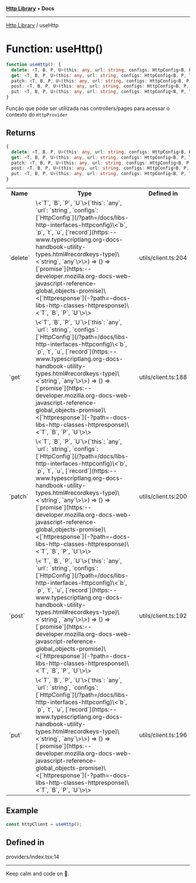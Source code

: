 
<Meta title="Libs/Http/functions/useHttp" />



[**Http Library**](/?path=/docs/libs-http-overview--page) • **Docs**

***

[Http Library](/?path=/docs/libs-http-overview--page) / useHttp

# Function: useHttp()

```ts
function useHttp(): {
  delete: <T, B, P, U>(this: any, url: string, configs: HttpConfig<B, P, T, U, Record<string, any>>) => () => Promise<HttpResponse<T, B, P, U>>;
  get: <T, B, P, U>(this: any, url: string, configs: HttpConfig<B, P, T, U, Record<string, any>>) => () => Promise<HttpResponse<T, B, P, U>>;
  patch: <T, B, P, U>(this: any, url: string, configs: HttpConfig<B, P, T, U, Record<string, any>>) => () => Promise<HttpResponse<T, B, P, U>>;
  post: <T, B, P, U>(this: any, url: string, configs: HttpConfig<B, P, T, U, Record<string, any>>) => () => Promise<HttpResponse<T, B, P, U>>;
  put: <T, B, P, U>(this: any, url: string, configs: HttpConfig<B, P, T, U, Record<string, any>>) => () => Promise<HttpResponse<T, B, P, U>>;
}
```

Função que pode ser utilizada nas controllers/pages para acessar o contexto do `HttpProvider`

## Returns

```ts
{
  delete: <T, B, P, U>(this: any, url: string, configs: HttpConfig<B, P, T, U, Record<string, any>>) => () => Promise<HttpResponse<T, B, P, U>>;
  get: <T, B, P, U>(this: any, url: string, configs: HttpConfig<B, P, T, U, Record<string, any>>) => () => Promise<HttpResponse<T, B, P, U>>;
  patch: <T, B, P, U>(this: any, url: string, configs: HttpConfig<B, P, T, U, Record<string, any>>) => () => Promise<HttpResponse<T, B, P, U>>;
  post: <T, B, P, U>(this: any, url: string, configs: HttpConfig<B, P, T, U, Record<string, any>>) => () => Promise<HttpResponse<T, B, P, U>>;
  put: <T, B, P, U>(this: any, url: string, configs: HttpConfig<B, P, T, U, Record<string, any>>) => () => Promise<HttpResponse<T, B, P, U>>;
}
```

<table>
<tr><th>Name</th><th>Type</th><th>Defined in</th></tr>
<tr></tr>
<tr><td>`delete`</td><td>\<`T`, `B`, `P`, `U`\>(`this`: `any`, `url`: `string`, `configs`: [`HttpConfig`](/?path=/docs/libs-http-interfaces-httpconfig)\<`b`, `p`, `t`, `u`, [`record`](https:--www.typescriptlang.org-docs-handbook-utility-types.html#recordkeys-type)\<`string`, `any`\>\>) => () => [`promise`](https:--developer.mozilla.org-docs-web-javascript-reference-global_objects-promise)\<[`httpresponse`](-?path=-docs-libs-http-classes-httpresponse)\<`T`, `B`, `P`, `U`\>\></td><td>utils/client.ts:204</td></tr>
<tr><td>`get`</td><td>\<`T`, `B`, `P`, `U`\>(`this`: `any`, `url`: `string`, `configs`: [`HttpConfig`](/?path=/docs/libs-http-interfaces-httpconfig)\<`b`, `p`, `t`, `u`, [`record`](https:--www.typescriptlang.org-docs-handbook-utility-types.html#recordkeys-type)\<`string`, `any`\>\>) => () => [`promise`](https:--developer.mozilla.org-docs-web-javascript-reference-global_objects-promise)\<[`httpresponse`](-?path=-docs-libs-http-classes-httpresponse)\<`T`, `B`, `P`, `U`\>\></td><td>utils/client.ts:188</td></tr>
<tr><td>`patch`</td><td>\<`T`, `B`, `P`, `U`\>(`this`: `any`, `url`: `string`, `configs`: [`HttpConfig`](/?path=/docs/libs-http-interfaces-httpconfig)\<`b`, `p`, `t`, `u`, [`record`](https:--www.typescriptlang.org-docs-handbook-utility-types.html#recordkeys-type)\<`string`, `any`\>\>) => () => [`promise`](https:--developer.mozilla.org-docs-web-javascript-reference-global_objects-promise)\<[`httpresponse`](-?path=-docs-libs-http-classes-httpresponse)\<`T`, `B`, `P`, `U`\>\></td><td>utils/client.ts:200</td></tr>
<tr><td>`post`</td><td>\<`T`, `B`, `P`, `U`\>(`this`: `any`, `url`: `string`, `configs`: [`HttpConfig`](/?path=/docs/libs-http-interfaces-httpconfig)\<`b`, `p`, `t`, `u`, [`record`](https:--www.typescriptlang.org-docs-handbook-utility-types.html#recordkeys-type)\<`string`, `any`\>\>) => () => [`promise`](https:--developer.mozilla.org-docs-web-javascript-reference-global_objects-promise)\<[`httpresponse`](-?path=-docs-libs-http-classes-httpresponse)\<`T`, `B`, `P`, `U`\>\></td><td>utils/client.ts:192</td></tr>
<tr><td>`put`</td><td>\<`T`, `B`, `P`, `U`\>(`this`: `any`, `url`: `string`, `configs`: [`HttpConfig`](/?path=/docs/libs-http-interfaces-httpconfig)\<`b`, `p`, `t`, `u`, [`record`](https:--www.typescriptlang.org-docs-handbook-utility-types.html#recordkeys-type)\<`string`, `any`\>\>) => () => [`promise`](https:--developer.mozilla.org-docs-web-javascript-reference-global_objects-promise)\<[`httpresponse`](-?path=-docs-libs-http-classes-httpresponse)\<`T`, `B`, `P`, `U`\>\></td><td>utils/client.ts:196</td></tr>
</table>

## Example

```ts
const httpClient = useHttp();
```

## Defined in

providers/index.tsx:14


***

Keep calm and code on 🤘.